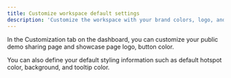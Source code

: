 ```yaml
---
title: Customize workspace default settings
description: 'Customize the workspace with your brand colors, logo, and more.'
---
```


In the Customization tab on the dashboard, you can customize your public demo sharing page and showcase page logo, button color. 

You can also define your default styling information such as default hotspot color, background, and tooltip color.